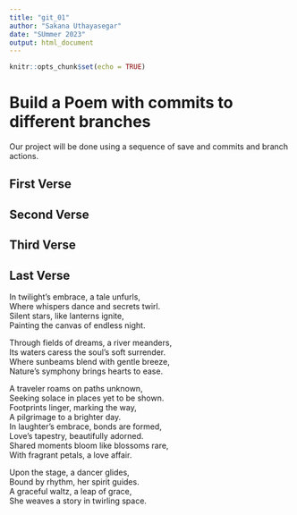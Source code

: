 ```yaml
---
title: "git_01"
author: "Sakana Uthayasegar"
date: "SUmmer 2023"
output: html_document
---
```


```r
knitr::opts_chunk$set(echo = TRUE)
```
# Build a Poem with commits to different branches
Our project will be done using a sequence of save and commits and branch actions.
<!-- Do not modify or change any text in "!--" bracketed areas such as this --- these are instructions to
you, if you change any of this the git program will notice it and compromise your git merging strategy !-->

## First Verse 
<!--Put the first five lines of a poem by Lewis Carrol in this section!-->

## Second Verse
<!--Put the first five lines of a poem by Robert Frost here!-->

## Third Verse
<!--Put the first two verses of The Walrus and the Carpenter here!-->

## Last Verse
<!--Put a short poem you created using chatGPT of 20 to 30 lines,here!-->
In twilight's embrace, a tale unfurls,  
Where whispers dance and secrets twirl.  
Silent stars, like lanterns ignite,  
Painting the canvas of endless night.  

Through fields of dreams, a river meanders,  
Its waters caress the soul's soft surrender.  
Where sunbeams blend with gentle breeze,  
Nature's symphony brings hearts to ease.  

A traveler roams on paths unknown,  
Seeking solace in places yet to be shown.  
Footprints linger, marking the way,  
A pilgrimage to a brighter day.  
In laughter's embrace, bonds are formed,  
Love's tapestry, beautifully adorned.  
Shared moments bloom like blossoms rare,  
With fragrant petals, a love affair.  

Upon the stage, a dancer glides,  
Bound by rhythm, her spirit guides.  
A graceful waltz, a leap of grace,  
She weaves a story in twirling space.  